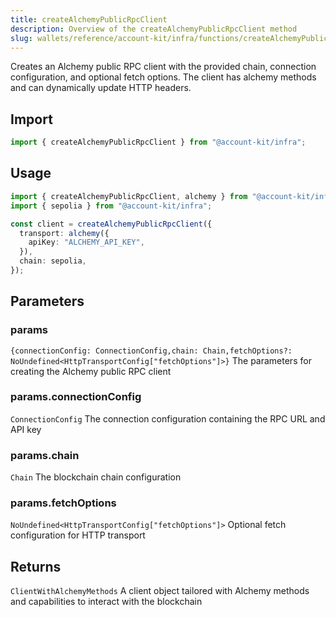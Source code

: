 ```yaml
---
title: createAlchemyPublicRpcClient
description: Overview of the createAlchemyPublicRpcClient method
slug: wallets/reference/account-kit/infra/functions/createAlchemyPublicRpcClient
---
```


Creates an Alchemy public RPC client with the provided chain, connection configuration, and optional fetch options. The client has alchemy methods and can dynamically update HTTP headers.

## Import

```ts
import { createAlchemyPublicRpcClient } from "@account-kit/infra";
```

## Usage

```ts
import { createAlchemyPublicRpcClient, alchemy } from "@account-kit/infra";
import { sepolia } from "@account-kit/infra";

const client = createAlchemyPublicRpcClient({
  transport: alchemy({
    apiKey: "ALCHEMY_API_KEY",
  }),
  chain: sepolia,
});
```

## Parameters

### params

`{connectionConfig: ConnectionConfig,chain: Chain,fetchOptions?: NoUndefined<HttpTransportConfig["fetchOptions"]>}`
The parameters for creating the Alchemy public RPC client

### params.connectionConfig

`ConnectionConfig`
The connection configuration containing the RPC URL and API key

### params.chain

`Chain`
The blockchain chain configuration

### params.fetchOptions

`NoUndefined<HttpTransportConfig["fetchOptions"]>`
Optional fetch configuration for HTTP transport

## Returns

`ClientWithAlchemyMethods`
A client object tailored with Alchemy methods and capabilities to interact with the blockchain
